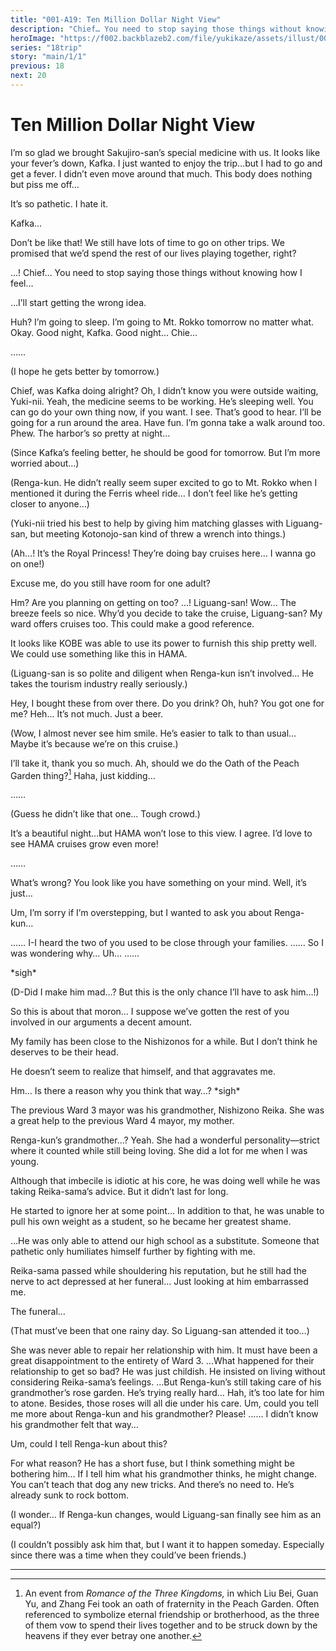 ```yaml
---
title: "001-A19: Ten Million Dollar Night View"
description: "Chief… You need to stop saying those things without knowing how I feel…"
heroImage: "https://f002.backblazeb2.com/file/yukikaze/assets/illust/009_01.jpg"
series: "18trip"
story: "main/1/1"
previous: 18
next: 20
---
```



# Ten Million Dollar Night View

<Divider loc="KOBE - Hotel Room" />

<Bubble mc>
I’m so glad we brought Sakujiro-san’s special medicine with us. It looks like your fever’s down, Kafka.
</Bubble>

<Bubble character="Kafka">
I just wanted to enjoy the trip…but I had to go and get a fever. I didn’t even move around that much. This body does nothing but piss me off…

It’s so pathetic. I hate it.
</Bubble>

<Bubble mc>
Kafka…

Don’t be like that! We still have lots of time to go on other trips. We promised that we’d spend the rest of our lives playing together, right?
</Bubble>

<Bubble character="Kafka">
…!
</Bubble>

<StoryImg src="https://f002.backblazeb2.com/file/yukikaze/tl/main_1_1/19-1.jpg" alt="1" />

<Bubble character="Kafka">
Chief… You need to stop saying those things without knowing how I feel…

…I’ll start getting the wrong idea.
</Bubble>

<Bubble mc>
Huh?
</Bubble>

<Bubble character="Kafka">
I’m going to sleep. I’m going to Mt. Rokko tomorrow no matter what.
</Bubble>

<Bubble mc>
Okay. Good night, Kafka.
</Bubble>

<Bubble character="Kafka">
Good night… Chie…

……
</Bubble>

<Bubble mc>
<p class="t">(I hope he gets better by tomorrow.)</p>
</Bubble>

<Divider loc="KOBE - Hotel Hallway" />

<StoryImg src="https://f002.backblazeb2.com/file/yukikaze/tl/main_1_1/19-2.jpg" alt="2" />

<Bubble character="Yukikaze">
Chief, was Kafka doing alright?
</Bubble>

<Bubble mc>
Oh, I didn’t know you were outside waiting, Yuki-nii. Yeah, the medicine seems to be working. He’s sleeping well. You can go do your own thing now, if you want.
</Bubble>

<Bubble character="Yukikaze">
I see. That’s good to hear. I’ll be going for a run around the area.
</Bubble>

<Bubble mc>
Have fun. I’m gonna take a walk around too.
</Bubble>

<Divider loc="KOBE - Meriken Park" />

<StoryImg src="https://f002.backblazeb2.com/file/yukikaze/assets/bg/01_000_020.jpg" alt="Meriken Park" type="bg" />

<Bubble mc>
Phew. The harbor’s so pretty at night…

<p class="t">(Since Kafka’s feeling better, he should be good for tomorrow. But I’m more worried about…)</p>

<p class="t">(Renga-kun. He didn’t really seem super excited to go to Mt. Rokko when I mentioned it during the Ferris wheel ride… I don’t feel like he’s getting closer to anyone…)</p>

<p class="t">(Yuki-nii tried his best to help by giving him matching glasses with Liguang-san, but meeting Kotonojo-san kind of threw a wrench into things.)</p>

<p class="t">(Ah…! It’s the Royal Princess! They’re doing bay cruises here… I wanna go on one!)</p>

Excuse me, do you still have room for one adult?
</Bubble>

<Bubble character="Liguang">
Hm? Are you planning on getting on too?
</Bubble>

<Bubble mc>
…! Liguang-san!
</Bubble>

<Divider loc="KOBE - Royal Princess" />

<Bubble mc>
Wow… The breeze feels so nice. Why’d you decide to take the cruise, Liguang-san?
</Bubble>

<Bubble character="Liguang">
My ward offers cruises too. This could make a good reference.

It looks like KOBE was able to use its power to furnish this ship pretty well. We could use something like this in HAMA.
</Bubble>

<Bubble mc>
<p class="t">(Liguang-san is so polite and diligent when Renga-kun isn’t involved… He takes the tourism industry really seriously.)</p>
</Bubble>

<Bubble character="Liguang">
Hey, I bought these from over there. Do you drink?
</Bubble>

<Bubble mc>
Oh, huh? You got one for me?
</Bubble>

<StoryImg src="https://f002.backblazeb2.com/file/yukikaze/tl/main_1_1/19-3.jpg" alt="3" />

<Bubble character="Liguang">
Heh... It’s not much. Just a beer.
</Bubble>

<Bubble mc>
<p class="t">(Wow, I almost never see him smile. He’s easier to talk to than usual… Maybe it’s because we’re on this cruise.)</p>

I’ll take it, thank you so much. Ah, should we do the Oath of the Peach Garden thing?[^1] Haha, just kidding…
</Bubble>

<Bubble character="Liguang">
……
</Bubble>

<Bubble mc>
<p class="t">(Guess he didn’t like that one… Tough crowd.)</p>
</Bubble>

<StoryImg src="https://f002.backblazeb2.com/file/yukikaze/assets/illust/009_01.jpg" alt="009_01" type="cg" />

<Bubble character="Liguang">
It’s a beautiful night…but HAMA won’t lose to this view.
</Bubble>

<Bubble mc>
I agree. I’d love to see HAMA cruises grow even more!

……
</Bubble>

<Bubble character="Liguang">
What’s wrong? You look like you have something on your mind.
</Bubble>

<Bubble mc>
Well, it’s just…

Um, I’m sorry if I’m overstepping, but I wanted to ask you about Renga-kun…
</Bubble>

<Bubble character="Liguang">
……
</Bubble>

<Bubble mc>
I-I heard the two of you used to be close through your families.
</Bubble>

<Bubble character="Liguang">
……
</Bubble>

<Bubble mc>
So I was wondering why… Uh…
</Bubble>

<Bubble character="Liguang">
……

&ast;sigh&ast;
</Bubble>

<Bubble mc>
<p class="t">(D-Did I make him mad…? But this is the only chance I’ll have to ask him…!)</p>
</Bubble>

<Bubble character="Liguang">
So this is about that moron… I suppose we’ve gotten the rest of you involved in our arguments a decent amount.

My family has been close to the Nishizonos for a while. But I don’t think he deserves to be their head.

He doesn’t seem to realize that himself, and that aggravates me.
</Bubble>

<Bubble mc>
Hm… Is there a reason why you think that way…?
</Bubble>

<Bubble character="Liguang">
&ast;sigh&ast;

The previous Ward 3 mayor was his grandmother, Nishizono Reika. She was a great help to the previous Ward 4 mayor, my mother.
</Bubble>

<Bubble mc>
Renga-kun’s grandmother…?
</Bubble>

<Bubble character="Liguang">
Yeah. She had a wonderful personality—strict where it counted while still being loving. She did a lot for me when I was young.

Although that imbecile is idiotic at his core, he was doing well while he was taking Reika-sama’s advice. But it didn’t last for long.

He started to ignore her at some point… In addition to that, he was unable to pull his own weight as a student, so he became her greatest shame.

…He was only able to attend our high school as a substitute. Someone that pathetic only humiliates himself further by fighting with me.

Reika-sama passed while shouldering his reputation, but he still had the nerve to act depressed at her funeral… Just looking at him embarrassed me.
</Bubble>

<Bubble mc>
The funeral…

<p class="t">(That must’ve been that one rainy day. So Liguang-san attended it too…)</p>
</Bubble>

<Bubble character="Liguang">
She was never able to repair her relationship with him. It must have been a great disappointment to the entirety of Ward 3.
</Bubble>

<Bubble mc>
…What happened for their relationship to get so bad?
</Bubble>

<Bubble character="Liguang">
He was just childish. He insisted on living without considering Reika-sama’s feelings.
</Bubble>

<Bubble mc>
…But Renga-kun’s still taking care of his grandmother’s rose garden. He’s trying really hard…
</Bubble>

<Bubble character="Liguang">
Hah, it’s too late for him to atone. Besides, those roses will all die under his care.
</Bubble>

<Bubble mc>
Um, could you tell me more about Renga-kun and his grandmother? Please!
</Bubble>

<Bubble character="Liguang">
……
</Bubble>

<Divider timeskip />

<Bubble mc>
I didn’t know his grandmother felt that way…

Um, could I tell Renga-kun about this?
</Bubble>

<Bubble character="Liguang">
For what reason?
</Bubble>

<Bubble mc>
He has a short fuse, but I think something might be bothering him… If I tell him what his grandmother thinks, he might change.
</Bubble>

<Bubble character="Liguang">
You can’t teach that dog any new tricks. And there’s no need to. He’s already sunk to rock bottom.
</Bubble>

<Bubble mc>
<p class="t">(I wonder… If Renga-kun changes, would Liguang-san finally see him as an equal?)</p>

<p class="t">(I couldn’t possibly ask him that, but I want it to happen someday. Especially since there was a time when they could’ve been friends.)</p>
</Bubble>

---

[^1]: An event from _Romance of the Three Kingdoms,_ in which Liu Bei, Guan Yu, and Zhang Fei took an oath of fraternity in the Peach Garden. Often referenced to symbolize eternal friendship or brotherhood, as the three of them vow to spend their lives together and to be struck down by the heavens if they ever betray one another.
